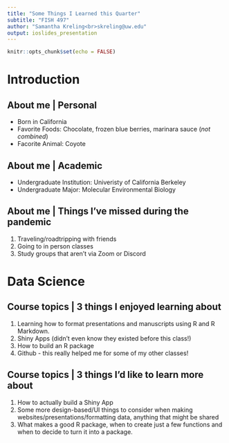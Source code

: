 ```yaml
---
title: "Some Things I Learned this Quarter"
subtitle: "FISH 497"
author: "Samantha Kreling<br>skreling@uw.edu"
output: ioslides_presentation
---
```


```r
knitr::opts_chunk$set(echo = FALSE)
```

# Introduction

## About me | Personal

- Born in California
- Favorite Foods: Chocolate, frozen blue berries, marinara sauce (*not combined*)
- Facorite Animal: Coyote

## About me | Academic

- Undergraduate Institution: Univeristy of California Berkeley
- Undergraduate Major: Molecular Environmental Biology

## About me | Things I've missed during the pandemic

1. Traveling/roadtripping with friends
2. Going to in person classes
3. Study groups that aren't via Zoom or Discord

# Data Science

## Course topics | 3 things I enjoyed learning about

1. Learning how to format presentations and manuscripts using R and R Markdown.
2. Shiny Apps (didn't even know they existed before this class!)
3. How to build an R package
4. Github - this really helped me for some of my other classes!

## Course topics | 3 things I'd like to learn more about

1. How to actually build a Shiny App
2. Some more design-based/UI things to consider when making websites/presentations/formatting data, anything that might be shared
3. What makes a good R package, when to create just a few functions and when to decide to turn it into a package.

## {data-background=coy.png data-background-size=cover}